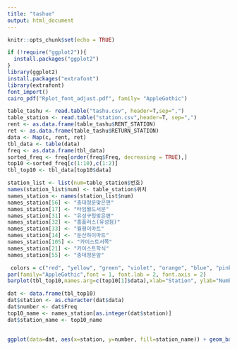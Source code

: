 ```yaml
---
title: "tashue"
output: html_document
---
```


```r
knitr::opts_chunk$set(echo = TRUE)

if (!require("ggplot2")){
  install.packages("ggplot2")
}
library(ggplot2)
install.packages("extrafont")
library(extrafont) 
font_import() 
cairo_pdf("Rplot_font_adjust.pdf", family= "AppleGothic")
```

```r
table_tashu <- read.table("tashu.csv", header=T,sep=",")
table_station <- read.table("station.csv",header=T, sep=",")
rent <- as.data.frame(table_tashu$RENT_STATION)
ret <- as.data.frame(table_tashu$RETURN_STATION)
data <- Map(c, rent, ret)
tbl_data <- table(data)
freq <- as.data.frame(tbl_data)
sorted_freq <- freq[order(freq$Freq, decreasing = TRUE),]
top10 <-sorted_freq[c(1:10),c(1:2)]
tbl_top10 <- tbl_data[top10$data]
```

```r

station_list <- list(num=table_station$번호)
names(station_list$num) <- table_station$위치
names_station <- names(station_list$num)
names_station[56] <- "충대정문맞은편"
names_station[17] <- "타임월드서문"
names_station[31] <- "유성구청맞은편" 
names_station[32] <- "홈플러스(유성점)"
names_station[33] <- "월평이마트"
names_station[14] <- "둔산하이마트"
names_station[105] <- "카이스트서쪽"
names_station[21] <- "카이스트학식"
names_station[55] <- "충대정문앞"
```
```r
 colors = c("red", "yellow", "green", "violet", "orange", "blue", "pink", "cyan","black","white") 
par(family="AppleGothic",font = 1, font.lab = 2, font.axis = 2)
barplot(tbl_top10,names.arg=c(top10[1]$data),xlab="Station", ylab="Number of station", col=colors, main="Top 10 Number of Station", border="red", ylim=c(0,400000) ,legend=names_station[c(top10[1]$data)], args.legend = list(x ='topright', bty='n', inset=c(0,0)))

```


```r
dat <- data.frame(tbl_top10)
dat$station <- as.character(dat$data)
dat$number <- dat$Freq
top10_name <- names_station[as.integer(dat$station)]
dat$station_name <- top10_name

  
ggplot(data=dat, aes(x=station, y=number, fill=station_name)) + geom_bar(stat="identity")+ ggtitle("Bar graph of top 10 station")+ xlab('station')+ ylab('number')+theme(text=element_text(family="AppleGothic"))

```


